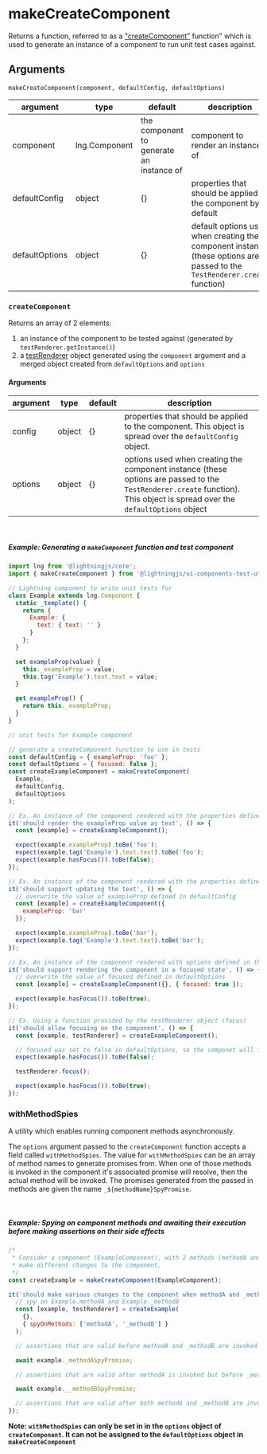 <!--
  Copyright 2023 Comcast Cable Communications Management, LLC

  Licensed under the Apache License, Version 2.0 (the "License");
  you may not use this file except in compliance with the License.
  You may obtain a copy of the License at

  http://www.apache.org/licenses/LICENSE-2.0

  Unless required by applicable law or agreed to in writing, software
  distributed under the License is distributed on an "AS IS" BASIS,
  WITHOUT WARRANTIES OR CONDITIONS OF ANY KIND, either express or implied.
  See the License for the specific language governing permissions and
  limitations under the License.

  SPDX-License-Identifier: Apache-2.0
-->


<Meta title="Unit Testing / Test Utils / makeCreateComponent " />

# makeCreateComponent

Returns a function, referred to as a ["createComponent"](/story/unit-testing-test-utils-makecreatecomponent--page#createcomponent) function" which is used to generate an instance of a component to run unit test cases against.

## Arguments

`makeCreateComponent(component, defaultConfig, defaultOptions)`

| argument       | type          | default                                  | description                                                                                                                |
| -------------- | ------------- | ---------------------------------------- | -------------------------------------------------------------------------------------------------------------------------- |
| component      | lng.Component | the component to generate an instance of | component to render an instance of                                                                                         |
| defaultConfig  | object        | {}                                       | properties that should be applied to the component by default                                                              |
| defaultOptions | object        | {}                                       | default options used when creating the component instance (these options are passed to the `TestRenderer.create` function) |

### `createComponent`

Returns an array of 2 elements:

1. an instance of the component to be tested against (generated by `testRenderer.getInstance()`)
2. a [testRenderer](/story/unit-testing-test-renderer-overview--page) object generated using the `component` argument and a merged object created from `defaultOptions` and `options`

#### Arguments

| argument | type   | default | description                                                                                                                                                                |
| -------- | ------ | ------- | -------------------------------------------------------------------------------------------------------------------------------------------------------------------------- |
| config   | object | {}      | properties that should be applied to the component. This object is spread over the `defaultConfig` object.                                                                 |
| options  | object | {}      | options used when creating the component instance (these options are passed to the `TestRenderer.create` function). This object is spread over the `defaultOptions` object |

<br />

##### Example: Generating a `makeComponent` function and test component

```js
import lng from '@lightningjs/core';
import { makeCreateComponent } from '@lightningjs/ui-components-test-utils';

// Lightning component to write unit tests for
class Example extends lng.Component {
  static _template() {
    return {
      Example: {
        text: { text: '' }
      }
    };
  }

  set exampleProp(value) {
    this._exampleProp = value;
    this.tag('Example').text.text = value;
  }

  get exampleProp() {
    return this._exampleProp;
  }
}

// unit tests for Example component

// generate a createComponent function to use in tests
const defaultConfig = { exampleProp: 'foo' };
const defaultOptions = { focused: false };
const createExampleComponent = makeCreateComponent(
  Example,
  defaultConfig,
  defaultOptions
);

// Ex. An instance of the component rendered with the properties defined in the defaultConfig and defaultOptions object
it('should render the exampleProp value as text', () => {
  const [example] = createExampleComponent();

  expect(example.exampleProp).toBe('foo');
  expect(example.tag('Example').text.text).toBe('foo');
  expect(example.hasFocus()).toBe(false);
});

// Ex. An instance of the component rendered with the properties defined in the config object
it('should support updating the text', () => {
  // overwrite the value of exampleProp defined in defaultConfig
  const [example] = createExampleComponent({
    exampleProp: 'bar'
  });

  expect(example.exampleProp).toBe('bar');
  expect(example.tag('Example').text.text).toBe('bar');
});

// Ex. An instance of the component rendered with options defined in the options object
it('should support rendering the component in a focused state', () => {
  // overwrite the value of focused defined in defaultOptions
  const [example] = createExampleComponent({}, { focused: true });

  expect(example.hasFocus()).toBe(true);
});

// Ex. Using a function provided by the testRenderer object (focus)
it('should allow focusing on the component', () => {
  const [example, testRenderer] = createExampleComponent();

  // focused was set to false in defaultOptions, so the componet will initially render without focus
  expect(example.hasFocus()).toBe(false);

  testRenderer.focus();

  expect(example.hasFocus()).toBe(true);
});
```

### withMethodSpies

A utility which enables running component methods asynchronously.

The `options` argument passed to the `createComponent` function accepts a field called `withMethodSpies`.
The value for `withMethodSpies` can be an array of method names to generate promises from. When one of those methods is invoked in the component it's associated promise will resolve, then the actual method will be invoked. The promises generated from the passed in methods are given the name `_${methodName}SpyPromise`.

<br />

##### Example: Spying on component methods and awaiting their execution before making assertions on their side effects

```js
/*
 * Consider a component (ExampleComponent), with 2 methods (methodA and _methodB) that can be called subsequently and
 * make different changes to the component.
 */
const createExample = makeCreateComponent(ExampleComponent);

it('should make various changes to the component when methodA and _methodB are invoked', async () => {
  // spy on Example.methodA and Example._methodB
  const [example, testRenderer] = createExample(
    {},
    { spyOnMethods: ['methodA', '_methodB'] }
  );

  // assertions that are valid before methodA and _methodB are invoked

  await example._methodASpyPromise;

  // assertions that are valid after methodA is invoked but before _methodB is invoked

  await example.__methodBSpyPromise;

  // assertions that are valid after both methodA and _methodB are invoked
});
```

**Note: `withMethodSpies` can only be set in in the `options` object of `createComponent`. It can not be assigned to the `defaultOptions` object in `makeCreateComponent`**
